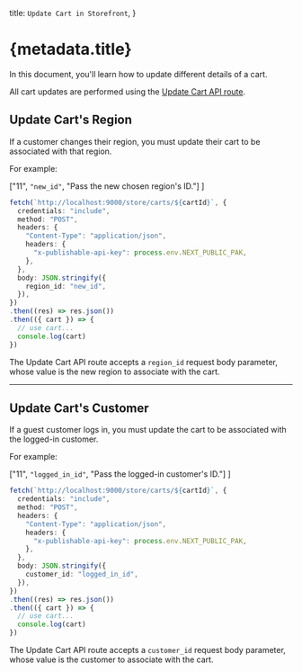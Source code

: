 
  title: `Update Cart in Storefront`,
}

# {metadata.title}

In this document, you'll learn how to update different details of a cart.

<Note>

All cart updates are performed using the [Update Cart API route](!api!/store#carts_postcartsid).

</Note>

## Update Cart's Region

If a customer changes their region, you must update their cart to be associated with that region.

For example:

  ["11", `"new_id"`, "Pass the new chosen region's ID."]
]

```ts highlights={updateRegionHighlights}
fetch(`http://localhost:9000/store/carts/${cartId}`, {
  credentials: "include",
  method: "POST",
  headers: {
    "Content-Type": "application/json",
    headers: {
      "x-publishable-api-key": process.env.NEXT_PUBLIC_PAK,
    },
  },
  body: JSON.stringify({
    region_id: "new_id",
  }),
})
.then((res) => res.json())
.then(({ cart }) => {
  // use cart...
  console.log(cart)
})
```

The Update Cart API route accepts a `region_id` request body parameter, whose value is the new region to associate with the cart.

---

## Update Cart's Customer

If a guest customer logs in, you must update the cart to be associated with the logged-in customer.

For example:

  ["11", `"logged_in_id"`, "Pass the logged-in customer's ID."]
]

```ts highlights={updateCustomerHighlights}
fetch(`http://localhost:9000/store/carts/${cartId}`, {
  credentials: "include",
  method: "POST",
  headers: {
    "Content-Type": "application/json",
    headers: {
      "x-publishable-api-key": process.env.NEXT_PUBLIC_PAK,
    },
  },
  body: JSON.stringify({
    customer_id: "logged_in_id",
  }),
})
.then((res) => res.json())
.then(({ cart }) => {
  // use cart...
  console.log(cart)
})
```

The Update Cart API route accepts a `customer_id` request body parameter, whose value is the customer to associate with the cart.

